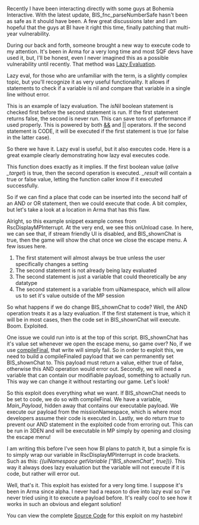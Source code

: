 Recently I have been interacting directly with some guys at Bohemia Interactive. With the latest update, BIS_fnc_parseNumberSafe hasn't been as safe as it should have been. A few great discussions later and I am hopeful that the guys at BI have it right this time, finally patching that multi-year vulnerability. 

During our back and forth, someone brought a new way to execute code to my attention. It's been in Arma for a very long time and most SQF devs have used it, but, I'll be honest, even I never imagined this as a possible vulnerability until recently. That method was <a target="_blank" href="https://community.bistudio.com/wiki/Code_Optimisation#Lazy_evaluation" rel="noopener noreferrer">Lazy Evaluation</a>. 

Lazy eval, for those who are unfamiliar with the term, is a slightly complex topic, but you'll recognize it as very useful functionality. It allows if statements to check if a variable is nil and compare that variable in a single line without error. 

<script src="https://gist.github.com/KeganHollern/84ee638dd277f3ce87e92e1af9309d54.js"></script>

This is an example of lazy evaluation. The <em>isNil</em> boolean statement is checked first before the second statement is run. If the first statement returns false, the second is never run. This can save tons of performance if used properly. This is powered by both <a href="https://community.bistudio.com/wiki/a_%26%26_b" rel="noopener noreferrer" target="_blank">&&</a> and <a href="https://community.bistudio.com/wiki/a_or_b" rel="noopener noreferrer" target="_blank">||</a> operators. If the second statement is CODE, it will be executed if the first statement is true (or false in the latter case). 

So there we have it. Lazy eval is useful, but it also executes code. Here is a great example clearly demonstrating how lazy eval executes code.

<script src="https://gist.github.com/KeganHollern/5cdbf3bae4c97a722c617e64ce4983ef.js"></script>

This function does exactly as it implies. If the first boolean value (<em>alive _target</em>) is true, then the second operation is executed. <em>_result</em> will contain a true or false value, letting the function caller know if it executed successfully. 

So if we can find a place that code can be inserted into the second half of an AND or OR statement, then we could execute that code. A bit complex, but let's take a look at a location in Arma that has this flaw.

<script src="https://gist.github.com/KeganHollern/21704053fb766f64d0593fe5a1588c64.js"></script>

Alright, so this example snippet example comes from RscDisplayMPInterrupt. At the very end, we see this onUnload case. In here, we can see that, if stream friendly UI is disabled, and BIS_shownChat is true, then the game will show the chat once we close the escape menu. A few issues here. 
<ol>
	<li>The first statement will almost always be true unless the user specifically changes a setting</li>
	<li>The second statement is not already being lazy evaluated</li>
	<li>The second statement is just a variable that could theoretically be any datatype</li>
	<li>The second statement is a variable from uiNamespace, which will allow us to set it's value outside of the MP session</li>
</ol>
So what happens if we do change BIS_shownChat to code? Well, the AND operation treats it as a lazy evaluation. If the first statement is true, which it will be in most cases, then the code set in BIS_shownChat will execute. Boom. Exploited.

One issue we could run into is at the top of this script. BIS_shownChat has it's value set whenever we open the escape menu, so game over? No, if we use <a href="https://community.bistudio.com/wiki/compileFinal" rel="noopener noreferrer" target="_blank">compileFinal</a>, that write will simply fail. So in order to exploit this, we need to build a compileFinaled payload that we can permanently set BIS_shownChat to. This payload must return a value, either true of false, otherwise this AND operation would error out. Secondly, we will need a variable that can contain our modifiable payload, something to actually run. This way we can change it without restarting our game. Let's look!

<script src="https://gist.github.com/KeganHollern/402bb6c59ba0a72595f8a961b5e851c9.js"></script>

So this exploit does everything what we want. If BIS_shownChat needs to be set to code, we do so with compileFinal. We have a variable, <em>Main_Payload</em>, hidden away that contains our executable payload. We execute our payload from the missionNamespace, which is where most developers assume their code is executed in. Lastly, we do return <em>true</em> to prevent our AND statement in the exploited code from erroring out. This can be run in 3DEN and will be executable in MP simply by opening and closing the escape menu!

I am writing this before I've seen how BI plans to patch it, but a simple fix is to simply wrap our variable in RscDisplayMPInterrupt in code brackets. Such as this: <em>{(uiNamespace getVariable ["BIS_shownChat", true])}</em>. This way it always does lazy evaluation but the variable will not execute if it is code, but rather will error out.

Well, that's it. This exploit has existed for a very long time. I suppose it's been in Arma since alpha. I never had a reason to dive into lazy eval so I've never tried using it to execute a payload before. It's really cool to see how it works in such an obvious and elegant solution!

You can view the complete <a href="https://haste.lystic.dev/ufusutipas.bash" rel="noopener noreferrer" target="_blank">Source Code</a> for this exploit on my hastebin!